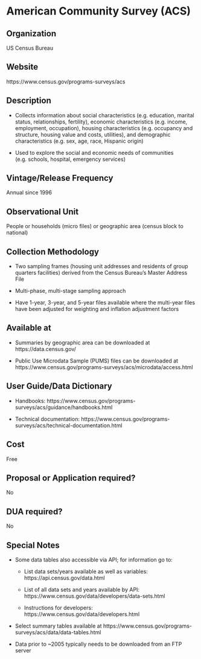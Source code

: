 \mainmatter

<!-- Generated by generateRmd.R; do not edit by hand  -->

# American Community Survey (ACS)

## Organization
US Census Bureau

## Website
https://www.census.gov/programs-surveys/acs

## Description
*	Collects information about social characteristics (e.g. education, marital status, relationships, fertility), economic characteristics (e.g. income, employment, occupation), housing characteristics (e.g. occupancy and structure, housing value and costs, utilities), and demographic characteristics (e.g. sex, age, race, Hispanic origin) 
*	Used to explore the social and economic needs of communities (e.g. schools, hospital, emergency services)

## Vintage/Release Frequency
Annual since 1996

## Observational Unit
People or households (micro files) or geographic area (census block to national)

## Collection Methodology
*	Two sampling frames (housing unit addresses and residents of group quarters facilities) derived from the Census Bureau’s Master Address File 
*	Multi-phase, multi-stage sampling approach
*	Have 1-year, 3-year, and 5-year files available where the multi-year files have been adjusted for weighting and inflation adjustment factors

## Available at
* Summaries by geographic area can be downloaded at https://data.census.gov/
* Public Use Microdata Sample (PUMS) files can be downloaded at https://www.census.gov/programs-surveys/acs/microdata/access.html

## User Guide/Data Dictionary
*	Handbooks: https://www.census.gov/programs-surveys/acs/guidance/handbooks.html 
*	Technical documentation: https://www.census.gov/programs-surveys/acs/technical-documentation.html

## Cost
Free

## Proposal or Application required?
No

## DUA required?
No

## Special Notes
* Some data tables also accessible via API; for information go to: 
    * List data sets/years available as well as variables: https://api.census.gov/data.html
    * List of all data sets and years available by API: https://www.census.gov/data/developers/data-sets.html
    * Instructions for developers: https://www.census.gov/data/developers.html
* Select summary tables available at https://www.census.gov/programs-surveys/acs/data/data-tables.html
* Data prior to ~2005 typically needs to be downloaded from an FTP server

